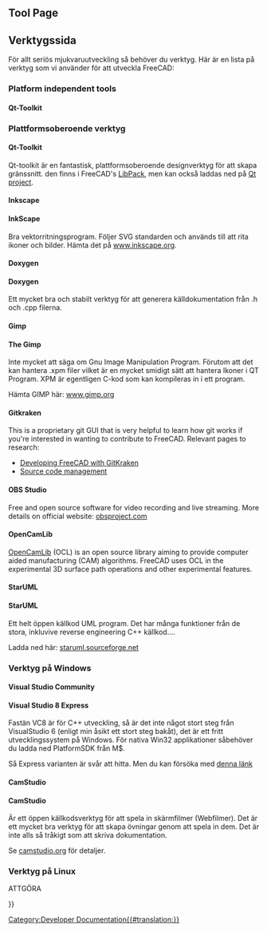 <languages/>

{{Docnav
|[[Third_Party_Libraries|Third Party Libraries]]
|[[Tracker|Tracker]]
}}

{{TOCright}}

== Tool Page ==

<div class="mw-translate-fuzzy">
== Verktygssida ==

För allt seriös mjukvaruutveckling så behöver du verktyg. Här är en lista på verktyg som vi använder för att utveckla FreeCAD:
</div>

=== Platform independent tools ===

==== Qt-Toolkit ====

<div class="mw-translate-fuzzy">
=== Plattformsoberoende verktyg ===


==== Qt-Toolkit ====

Qt-toolkit är en fantastisk, plattformsoberoende designverktyg för att skapa gränssnitt. den finns i FreeCAD's [[Third Party Libraries/sv|LibPack]], men kan också laddas ned på [http://qt-project.org/downloads Qt project].
</div>

==== Inkscape ====

<div class="mw-translate-fuzzy">
==== InkScape ====

Bra vektorritningsprogram. Följer SVG standarden och används till att rita ikoner och bilder. Hämta det på [http://www.inkscape.org www.inkscape.org].
</div>

==== Doxygen ====

<div class="mw-translate-fuzzy">
==== Doxygen ====

Ett mycket bra och stabilt verktyg för att generera källdokumentation från .h och .cpp filerna.
</div>

==== Gimp ====

<div class="mw-translate-fuzzy">
==== The Gimp ====

Inte mycket att säga om Gnu Image Manipulation Program. Förutom att det kan hantera  .xpm filer vilket är en mycket smidigt sätt att hantera Ikoner i QT Program. XPM är egentligen C-kod som kan kompileras in i ett program.
</div>

Hämta GIMP här: [http://www.gimp.org/ www.gimp.org]

==== Gitkraken ====

This is a proprietary git GUI that is very helpful to learn how git works if you're interested in wanting to contribute to FreeCAD. Relevant pages to research:
* [[Developing_FreeCAD_with_GitKraken|Developing FreeCAD with GitKraken]]
* [[Source_code_management|Source code management]]

==== OBS Studio ====

Free and open source software for video recording and live streaming. More details on official website: [https://obsproject.com/ obsproject.com]

==== OpenCamLib ====

[[OpenCamLib|OpenCamLib]] (OCL) is an open source library aiming to provide computer aided manufacturing (CAM) algorithms. FreeCAD uses OCL in the experimental 3D surface path operations and other experimental features. 

==== StarUML ====

<div class="mw-translate-fuzzy">
==== StarUML ====


Ett helt öppen källkod UML program. Det har många funktioner från de stora, inkluvive reverse engineering C++ källkod....
</div>

<div class="mw-translate-fuzzy">
Ladda ned här: [http://staruml.sourceforge.net/en/ staruml.sourceforge.net]
</div>

=== Verktyg på  Windows ===

==== Visual Studio Community ====

<div class="mw-translate-fuzzy">
==== Visual Studio 8 Express ====

Fastän VC8 är för C++ utveckling, så är det inte något stort steg från VisualStudio 6 (enligt min åsikt ett stort steg bakåt), det är ett fritt utvecklingssystem på Windows. För nativa Win32 applikationer såbehöver du ladda ned PlatformSDK från M$.
</div>

<div class="mw-translate-fuzzy">
Så Express varianten är svår att hitta. Men du kan försöka med [http://msdn.microsoft.com/vstudio/express/visualc/default.aspx denna länk]
</div>

==== CamStudio ====

<div class="mw-translate-fuzzy">
==== CamStudio ====

Är ett öppen källkodsverktyg för att spela in skärmfilmer (Webfilmer). Det är ett mycket bra verktyg för att skapa övningar genom att spela in dem. Det är inte alls så tråkigt som att skriva dokumentation.
</div>

Se [http://camstudio.org/ camstudio.org] för detaljer.

=== Verktyg på Linux ===

ATTGÖRA


<div class="mw-translate-fuzzy">
{{docnav/sv|Third Party Libraries/sv|Start up and Configuration/sv}}
</div>

{{Userdocnavi{{#translation:}}}}
[[Category:Developer Documentation{{#translation:}}]]
{{clear}}